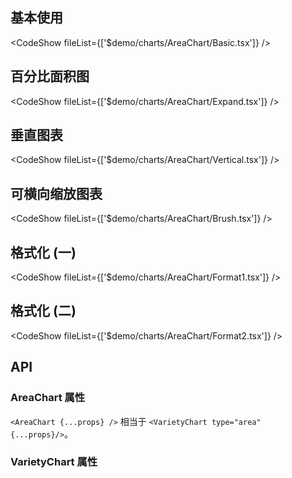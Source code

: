 ## 基本使用

<CodeShow fileList={['$demo/charts/AreaChart/Basic.tsx']} />

## 百分比面积图

<CodeShow fileList={['$demo/charts/AreaChart/Expand.tsx']} />

## 垂直图表

<CodeShow fileList={['$demo/charts/AreaChart/Vertical.tsx']} />

## 可横向缩放图表

<CodeShow fileList={['$demo/charts/AreaChart/Brush.tsx']} />

## 格式化 (一)

<CodeShow fileList={['$demo/charts/AreaChart/Format1.tsx']} />

## 格式化 (二)

<CodeShow fileList={['$demo/charts/AreaChart/Format2.tsx']} />

## API

### AreaChart 属性

`<AreaChart {...props} />` 相当于 `<VarietyChart type="area" {...props}/>`。

### VarietyChart 属性

<PropsTable src="$components/chart/VarietyChart" />
